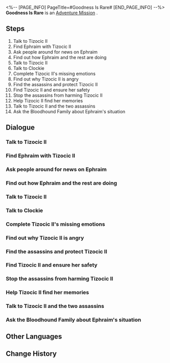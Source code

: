 <%-- [PAGE_INFO]
PageTitle=#Goodness Is Rare#
[END_PAGE_INFO] --%>
{{Stub|Dialogue, characters, and location(s)}}
{{Mission Infobox
|id            = 2030201
|title         = 
|image         = Mission Goodness Is Rare.png
|type          = Adventure
|event_name    = 
|chapter       = 
|requirements  = [[Trailblaze Mission]] ''[[Whodunit]]'' completed
|summary       = Tizocic II has no choice but to wake up from the dream, confronting her own sins and punishment.<br />It seems that even within the Dreamscape, there comes a day when one must inevitably wake up.
|characters    = <!--characters that appear in this mission-->
|startLocation = <!--location as it intially appears on the mission screen-->
|world         = <!--i.e. Penacony-->
|area          = <!--i.e. A Child's Dream-->
|prev          = 
|next          = 
|exp           = 350
|credits       = 80000
|stellarJade   = 
|other         = {{Card List|Traveler's Guide*5;Refined Aether*5;Lost Crystal*5;Clock Credits*360|delim=;}}
}}
'''Goodness Is Rare''' is an [[Adventure Mission]]<!--in [world]-->.

==Steps==
# Talk to Tizocic II
# Find Ephraim with Tizocic II
# Ask people around for news on Ephraim
# Find out how Ephraim and the rest are doing
# Talk to Tizocic II
# Talk to Clockie
# Complete Tizocic II's missing emotions
# Find out why Tizocic II is angry
# Find the assassins and protect Tizocic II
# Find Tizocic II and ensure her safety
# Stop the assassins from harming Tizocic II
# Help Tizocic II find her memories
# Talk to Tizocic II and the two assassins
# Ask the Bloodhound Family about Ephraim's situation

<!--
==Gameplay Notes==

--><!--
==Trial Character==

-->
==Dialogue==
{{Stub Dialogue}}
===Talk to Tizocic II===
{{Mission Description|type=adventure|location=<!--to be added-->|You meet a strange but kindhearted person. She is considerate, warmhearted, and helpful &mdash; you don't know why she calls herself "Emperor of Penacony." What's more puzzling is the people of Penacony recognize her as the Emperor.<br />Follow your Emperor, and join her in helping other Dreamchasers.}}
{{Dialogue Start}}
:{{tx}}
{{Dialogue End}}

===Find Ephraim with Tizocic II===
{{Mission Description|type=adventure|location=<!--to be added-->|update|Music producer Ephraim seems to have overindulged himself in his dreams, and forgotten that he is here on official business. Find him quickly, before Ephraim and his partners' hard work go up in smoke.}}
{{Dialogue Start}}
:{{tx}}
{{Dialogue End}}

===Ask people around for news on Ephraim===
{{Mission Description|type=adventure|location=<!--to be added-->|update|Music producer Ephraim seems to have overindulged himself in his dreams, and forgotten that he is here on official business. Find him quickly, before Ephraim and his partners' hard work go up in smoke.}}
{{Dialogue Start}}
:{{tx}}
{{Dialogue End}}

===Find out how Ephraim and the rest are doing===
{{Mission Description|type=adventure|location=<!--to be added-->|update|The Emperor and you have finally rescued Ephraim. Go find out how they are doing.}}
{{Dialogue Start}}
:{{tx}}
{{Dialogue End}}

===Talk to Tizocic II===
{{Mission Description|type=adventure|location=<!--to be added-->|update|The work of helping others has come to an end. Talk to the Emperor to get to know her a little better.}}
{{Dialogue Start}}
:{{tx}}
{{Dialogue End}}

===Talk to Clockie===
{{Mission Description|type=adventure|location=<!--to be added-->|update|What's going on? Why is Clockie here again? Is there more to this story than meets the eye?}}
{{Dialogue Start}}
:{{tx}}
{{Dialogue End}}

===Complete Tizocic II's missing emotions===
{{Mission Description|type=adventure|location=<!--to be added-->|update|What's going on? Why is Clockie here again? Is there more to this story than meets the eye?<br />Complete Her Majesty's missing emotions and find out what's going on.}}
{{Dialogue Start}}
:{{tx}}
{{Dialogue End}}

===Find out why Tizocic II is angry===
{{Mission Description|type=adventure|location=<!--to be added-->|update|What's going on? Why is Clockie here again? Is there more to this story than meets the eye?<br />What troubles did Her Majesty exactly encounter?}}
{{Dialogue Start}}
:{{tx}}
{{Dialogue End}}

===Find the assassins and protect Tizocic II===
{{Mission Description|type=adventure|location=<!--to be added-->|update|Assassins are after the Emperor! Unbelievable, who would do such a thing to such a kind soul?<br />Find the assassins quickly and protect Her Majesty.}}
{{Dialogue Start}}
:{{tx}}
{{Dialogue End}}

===Find Tizocic II and ensure her safety===
{{Mission Description|type=adventure|location=<!--to be added-->|update|Assassins are after the Emperor! Unbelievable, who would do such a thing to such a kind soul?<br />Find the assassins quickly and protect Her Majesty.}}
{{Dialogue Start}}
:{{tx}}
{{Dialogue End}}

===Stop the assassins from harming Tizocic II===
{{Mission Description|type=adventure|location=<!--to be added-->|update|Assassins are after the Emperor! Unbelievable, who would do such a thing to such a kind soul?<br />You will have to thoroughly interrogate these assassins and find out why they want to assassinate the Emperor!}}
{{Dialogue Start}}
:{{tx}}
{{Dialogue End}}

===Help Tizocic II find her memories===
{{Mission Description|type=adventure|location=<!--to be added-->|update|Why did Tizocic II seal the memories of her time as the Emperor? Were the memories so horrific that she never wanted to recall them?}}
{{Dialogue Start}}
:{{tx}}
{{Dialogue End}}

===Talk to Tizocic II and the two assassins===
{{Mission Description|type=adventure|location=<!--to be added-->|update|Tizocic II &mdash; once a tyrant, now a kind soul. Regardless of how history evaluates her life, you should say your goodbyes to her now.}}
{{Dialogue Start}}
:{{tx}}
{{Dialogue End}}

===Ask the Bloodhound Family about Ephraim's situation===
{{Mission Description|type=adventure|location=<!--to be added-->|update|Music producer Ephraim seems to have overindulged himself in his dreams, and forgotten that he is here on official business. Find him quickly, before Ephraim and his partners' hard work go up in smoke.}}
{{Dialogue Start}}
:{{tx}}
{{Dialogue End}}

==Other Languages==
{{Other Languages
|en   = Goodness Is Rare
|zhs  = 好人难寻
|zht  = 好人難尋
|ja   = 善人はなかなかいない
|ko   = 좋은 사람은 찾기 힘들다
|es   = La bondad es difícil de encontrar
|fr   = Rare est la bonté
|ru   = Хорошего человека не просто сыскать
|th   = คนดีหายาก
|vi   = Người Tốt Khó Tìm
|de   = Gute Menschen findet man selten
|id   = Orang Baik Itu Langka
|pt   = A Bondade É Rara
}}

==Change History==
{{Change History|2.0}}
